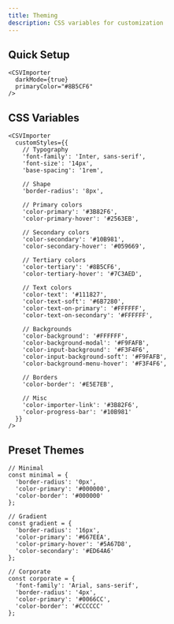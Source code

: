 ```yaml
---
title: Theming
description: CSS variables for customization
---
```


## Quick Setup

```tsx
<CSVImporter
  darkMode={true}
  primaryColor="#8B5CF6"
/>
```

## CSS Variables

```tsx
<CSVImporter
  customStyles={{
    // Typography
    'font-family': 'Inter, sans-serif',
    'font-size': '14px',
    'base-spacing': '1rem',
    
    // Shape
    'border-radius': '8px',
    
    // Primary colors
    'color-primary': '#3B82F6',
    'color-primary-hover': '#2563EB',
    
    // Secondary colors  
    'color-secondary': '#10B981',
    'color-secondary-hover': '#059669',
    
    // Tertiary colors
    'color-tertiary': '#8B5CF6',
    'color-tertiary-hover': '#7C3AED',
    
    // Text colors
    'color-text': '#111827',
    'color-text-soft': '#6B7280',
    'color-text-on-primary': '#FFFFFF',
    'color-text-on-secondary': '#FFFFFF',
    
    // Backgrounds
    'color-background': '#FFFFFF',
    'color-background-modal': '#F9FAFB',
    'color-input-background': '#F3F4F6',
    'color-input-background-soft': '#F9FAFB',
    'color-background-menu-hover': '#F3F4F6',
    
    // Borders
    'color-border': '#E5E7EB',
    
    // Misc
    'color-importer-link': '#3B82F6',
    'color-progress-bar': '#10B981'
  }}
/>
```

## Preset Themes

```tsx
// Minimal
const minimal = {
  'border-radius': '0px',
  'color-primary': '#000000',
  'color-border': '#000000'
};

// Gradient
const gradient = {
  'border-radius': '16px',
  'color-primary': '#667EEA',
  'color-primary-hover': '#5A67D8',
  'color-secondary': '#ED64A6'
};

// Corporate
const corporate = {
  'font-family': 'Arial, sans-serif',
  'border-radius': '4px',
  'color-primary': '#0066CC',
  'color-border': '#CCCCCC'
};
```